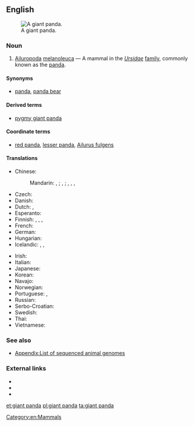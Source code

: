 ==English==
[[Image:Panda.jpg|thumb|A giant panda.]]

===Noun===
{{en-noun|head=[[giant]] [[panda]]}}

# [[Ailuropoda]] [[melanoleuca]] &mdash; A mammal in the ''[[Ursidae]]'' [[family]], commonly known as the [[panda]].

====Synonyms====
* {{sense|mammal}} [[panda]], [[panda bear]]

====Derived terms====
* [[pygmy giant panda]]

====Coordinate terms====
* {{sense|mammal}} [[red panda]], [[lesser panda]], [[w:red panda|Ailurus fulgens]] {{qualifier|at Wikipedia}}

====Translations====
{{trans-top|mammal}}
* Chinese:
*: Mandarin: {{t|cmn|熊貓|sc=Hani}}, {{t+|cmn|熊猫|tr=xióngmāo|sc=Hani}}; {{t|cmn|大熊貓|sc=Hani}}, {{t+|cmn|大熊猫|tr=dàxióngmāo|sc=Hani}}; {{t|cmn|貓熊|sc=Hani}}, {{t+|cmn|猫熊|tr=māoxióng|sc=Hani}}, {{t|cmn|大貓熊|sc=Hani}}, {{t+|cmn|大猫熊|tr=dàmāoxióng|sc=Hani}}
* Czech: {{t|cs|panda velká|f}}
* Danish: {{t|da|panda|m}}
* Dutch: {{t+|nl|panda|m}}, {{t|nl|pandabeer|m}}
* Esperanto: {{t|eo|granda pando}}
* Finnish: {{t+|fi|isopanda}}, {{t+|fi|jättiläispanda}}, {{t+|fi|panda}}, {{t+|fi|pandakarhu}}
* French: {{t|fr|ours panda|m}}
* German: {{t+|de|Panda}}
* Hungarian: {{t|hu|óriáspanda}}
* Icelandic: {{t|is|panda|f}}, {{t|is|pandabjörn|m}}, {{t|is|pandabirna|f}}
{{trans-mid}}
* Irish: {{t|ga|ollphanda|m}}
* Italian: {{t|it|panda|m}}
* Japanese: {{t+|ja|パンダ|tr=panda}}
* Korean: {{t|ko|판다|tr=panda|sc=Hang}}
* Navajo: {{t|nv|shash łizhin dóó łigaígíí}}
* Norwegian: {{t+|no|panda|m}}
* Portuguese: {{t+|pt|panda|m}}, {{t|pt|panda-gigante|m}}
* Russian: {{t+|ru|панда|f}}
* Serbo-Croatian: {{t|sh|panda|f}}
* Swedish: {{t+|sv|panda|c}}
* Thai: {{t+|th|หมีแพนด้า|tr=mi-pan-da}}
* Vietnamese: {{t|vi|gấu trúc lớn}}
{{trans-bottom}}

===See also===
* [[Appendix:List of sequenced animal genomes]]

===External links===
* {{pedialite}}
* {{specieslite|Ailuropoda melanoleuca}}
* {{commonslite|Ailuropoda_melanoleuca}}
[[Category:en:Mammals]]

[[et:giant panda]]
[[pl:giant panda]]
[[ta:giant panda]]
